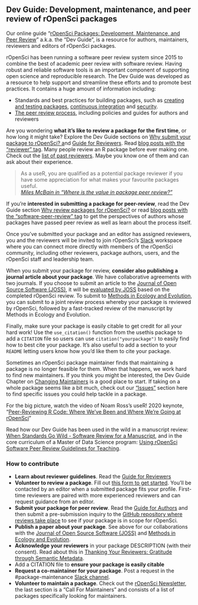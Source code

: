 ## Dev Guide: Development, maintenance, and peer review of rOpenSci packages {#devguide}

Our online guide “[rOpenSci Packages: Development, Maintenance, and Peer Review](https://devguide.ropensci.org/)” a.k.a. the “Dev Guide”, is a resource for authors, maintainers, reviewers and editors of rOpenSci packages.

rOpenSci has been running a software peer review system since 2015 to combine the best of academic peer review with software review. Having robust and reliable software tools is an important component of supporting open science and reproducible research. The Dev Guide was developed as a resource to help support and streamline these efforts and to promote best practices. It contains a huge amount of information including:

*    Standards and best practices for building packages, such as [creating and testing packages](https://devguide.ropensci.org/building.html), [continuous integration](https://devguide.ropensci.org/ci.html) and [security](https://devguide.ropensci.org/package-development-security-best-practices.html).
*   [The peer review process](https://devguide.ropensci.org/softwarereviewintro.html), including policies and guides for authors and reviewers 

Are you wondering **what it’s like to review a package for the first time**, or how long it might take? Explore the Dev Guide sections on [Why submit your package to rOpenSci? a](https://devguide.ropensci.org/softwarereviewintro.html#whysubmit)nd [Guide for Reviewers](https://devguide.ropensci.org/reviewerguide.html). Read [blog posts with the “reviewer” tag](https://ropensci.org/tags/reviewer/). Many people review an R package before ever making one. Check out the [list of past reviewers](https://devguide.ropensci.org/softwarereviewintro.html#reviewers). Maybe you know one of them and can ask about their experience. 

> As a useR, you are qualified as a potential package reviewer if you have some appreciation for what makes your favourite packages useful.
> <br>
> *[Miles McBain in "Where is the value in package peer review?"](https://ropensci.org/blog/2018/04/06/peer-review-value/)*

If you’re **interested in submitting a package for peer-review**, read the Dev Guide section [Why review packages for rOpenSci?](https://devguide.ropensci.org/softwarereviewintro.html#whyreview) or read [blog posts with the “software-peer-review” tag](https://ropensci.org/tags/software-peer-review/) to get the perspectives of authors whose packages have passed peer review as well as learn about the process itself.

Once you’ve submitted your package and an editor has assigned reviewers, you and the reviewers will be invited to join rOpenSci’s [Slack](#channels-slack) workspace where you can connect more directly with members of the rOpenSci community, including other reviewers, package authors, users, and the rOpenSci staff and leadership team.

When you submit your package for review, **consider also publishing a journal article about your package**. We have collaborative agreements with two journals. If you choose to submit an article to the [Journal of Open Source Software (JOSS)](https://joss.theoj.org/), it will be [evaluated by JOSS](https://devguide.ropensci.org/guide-for-authors.html) based on the completed rOpenSci review. To submit to [Methods in Ecology and Evolution](https://ropensci.org/blog/2017/11/29/review-collaboration-mee/), you can submit to a joint review process whereby your package is reviewed by rOpenSci, followed by a fast-tracked review of the manuscript by Methods in Ecology and Evolution.

Finally, make sure your package is easily citable to get credit for all your hard work! Use the `use_citation()` function from the usethis package to add a `CITATION` file so users can use `citation("yourpackage")` to easily find how to best cite your package. It's also useful to add a section to your `README` letting users know how you'd like them to cite your package. 

Sometimes an rOpenSci package maintainer finds that maintaining a package is no longer feasible for them. When that happens, we work hard to find new maintainers. If you think you might be interested, the Dev Guide Chapter on [Changing Maintainers](https://devguide.ropensci.org/changing-maintainers.html) is a good place to start. If taking on a whole package seems like a bit much, check out our [“Issues”](#issues) section here to find specific issues you could help tackle in a package.

For the big picture, watch the video of Noam Ross’s useR! 2020 keynote, “[Peer-Reviewing R Code: Where We've Been and Where We're Going at rOpenSci](https://youtu.be/iJnn_9xKkqk)” 

Read how our Dev Guide has been used in the wild in a manuscript review: [When Standards Go Wild - Software Review for a Manuscript](https://ropensci.org/blog/2019/04/18/wild-standards/), and in the core curriculum of a Master of Data Science program: [Using rOpenSci Software Peer Review Guidelines for Teaching](https://ropensci.org/blog/2019/08/27/software-peer-review-guidelines-for-teaching/).


### How to contribute

*   **Learn about reviewer guidelines**. Read the [Guide for Reviewers](https://devguide.ropensci.org/reviewerguide.html)
*   **Volunteer to review a package**. Fill out [this form to get started](https://ropensci.org/onboarding/). You’ll be contacted by an editor when a submitted package fits your profile. First-time reviewers are paired with more experienced reviewers and can request guidance from an editor.
*   **Submit your package for peer review**. Read the [Guide for Authors](https://devguide.ropensci.org/guide-for-authors.html) and then submit a pre-submission inquiry to the [GitHub repository where reviews take place](https://github.com/ropensci/software-review/issues) to see if your package is in scope for rOpenSci.
*   **Publish a paper about your package**. See above for our collaborations with the [Journal of Open Source Software (JOSS)](https://joss.theoj.org/) and [Methods in Ecology and Evolution](https://ropensci.org/blog/2017/11/29/review-collaboration-mee/).
*   **Acknowledge your reviewers** in your package DESCRIPTION (with their consent). Read about this in [Thanking Your Reviewers: Gratitude through Semantic Metadata](https://ropensci.org/blog/2018/03/16/thanking-reviewers-in-metadata/). 
*   Add a CITATION file to **ensure your package is easily citable**
*   **Request a co-maintainer for your package**. Post a request in the  #package-maintenance [Slack channel](#channels-Slack).
*   **Volunteer to maintain a package**. Check out the [rOpenSci Newsletter](https://news.ropensci.org/), the last section is a “Call For Maintainers” and consists of a list of packages specifically looking for maintainers.
